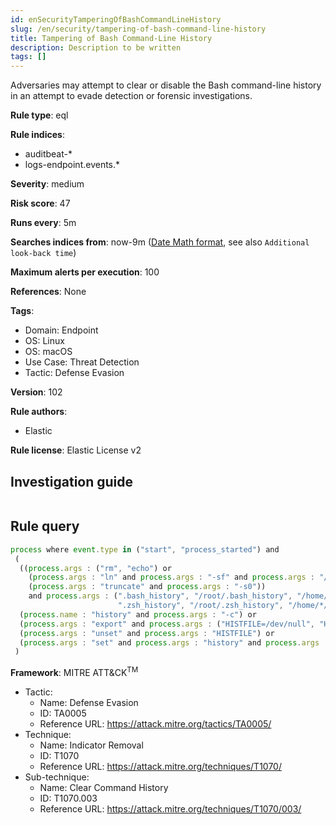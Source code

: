 ```yaml
---
id: enSecurityTamperingOfBashCommandLineHistory
slug: /en/security/tampering-of-bash-command-line-history
title: Tampering of Bash Command-Line History
description: Description to be written
tags: []
---
```


<div id="tampering-of-bash-command-line-history"></div>

Adversaries may attempt to clear or disable the Bash command-line history in an attempt to evade detection or forensic investigations.

**Rule type**: eql

**Rule indices**: 

* auditbeat-*
* logs-endpoint.events.*

**Severity**: medium

**Risk score**: 47

**Runs every**: 5m

**Searches indices from**: now-9m ([Date Math format](((ref))/common-options.html#date-math), see also <DocLink id="enSecurityRulesUiCreate" section="set-the-rules-schedule">`Additional look-back time`</DocLink>)

**Maximum alerts per execution**: 100

**References**: None

**Tags**: 

* Domain: Endpoint
* OS: Linux
* OS: macOS
* Use Case: Threat Detection
* Tactic: Defense Evasion

**Version**: 102

**Rule authors**: 

* Elastic

**Rule license**: Elastic License v2

## Investigation guide

```markdown

```

## Rule query

```js
process where event.type in ("start", "process_started") and
 (
  ((process.args : ("rm", "echo") or
    (process.args : "ln" and process.args : "-sf" and process.args : "/dev/null") or
    (process.args : "truncate" and process.args : "-s0"))
    and process.args : (".bash_history", "/root/.bash_history", "/home/*/.bash_history","/Users/.bash_history", "/Users/*/.bash_history",
                        ".zsh_history", "/root/.zsh_history", "/home/*/.zsh_history", "/Users/.zsh_history", "/Users/*/.zsh_history")) or
  (process.name : "history" and process.args : "-c") or
  (process.args : "export" and process.args : ("HISTFILE=/dev/null", "HISTFILESIZE=0")) or
  (process.args : "unset" and process.args : "HISTFILE") or
  (process.args : "set" and process.args : "history" and process.args : "+o")
 )

```

**Framework**: MITRE ATT&CK<sup>TM</sup>

* Tactic:
    * Name: Defense Evasion
    * ID: TA0005
    * Reference URL: https://attack.mitre.org/tactics/TA0005/
* Technique:
    * Name: Indicator Removal
    * ID: T1070
    * Reference URL: https://attack.mitre.org/techniques/T1070/
* Sub-technique:
    * Name: Clear Command History
    * ID: T1070.003
    * Reference URL: https://attack.mitre.org/techniques/T1070/003/

